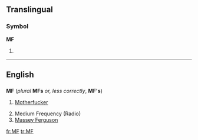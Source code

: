{{see|mf|mF}}
==Translingual==
===Symbol===
'''MF'''
# {{SI-unit|mega|farad|[[electrical]] [[capacitance]]}}

----

==English==

==={{initialism}}===
'''MF''' (''plural'' '''MFs''' ''or, less correctly'', '''MF's''')

# {{context|coarse|slang}} [[Motherfucker]]
# Medium Frequency (Radio)
# [[w:Massey Ferguson|Massey Ferguson]] 
[[fr:MF]]
[[tr:MF]]